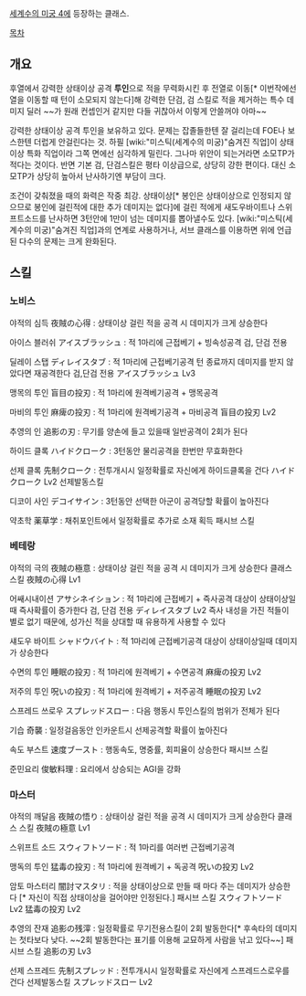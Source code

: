 [[세계수의 미궁 4]]에 등장하는 클래스.

[[목차]]

== 개요 ==
후열에서 강력한 상태이상 공격 '''투인'''으로 적을 무력화시킨 후 전열로 이동[* 이번작에선 열을 이동할 때 턴이 소모되지 않는다]해 강력한 단검, 검 스킬로 적을 제거하는 특수 데미지 딜러 ~~가 원래 컨셉인거 같지만 다들 귀찮아서 이렇게 안쓸꺼야 아마~~

강력한 상태이상 공격 투인을 보유하고 있다. 문제는 잡졸들한텐 잘 걸리는데 FOE나 보스한텐 더럽게 안걸린다는 것. 하필 [wiki:"미스틱(세계수의 미궁)"숨겨진 직업]이 상태이상 특화 직업이라 그쪽 면에선 심각하게 밀린다. 그나마 위안이 되는거라면 소모TP가 적다는 것이다. 반면 기본 검, 단검스킬은 평타 이상급으로, 상당히 강한 편이다. 대신 소모TP가 상당히 높아서 난사하기엔 부담이 크다.

조건이 갖춰졌을 때의 화력은 작중 최강. 상태이상[* 봉인은 상태이상으로 인정되지 않으므로 봉인에 걸린적에 대한 추가 데미지는 없다]에 걸린 적에게 새도우바이트나 스위프트소드를 난사하면 3턴안에 1만이 넘는 데미지를 뽑아낼수도 있다. [wiki:"미스틱(세계수의 미궁)"숨겨진 직업]과의 연계로 사용하거나, 서브 클래스를 이용하면 위에 언급된 다수의 문제는 크게 완화된다.

== 스킬 ==
=== 노비스 ===
야적의 심득 夜賊の心得 : 상태이상 걸린 적을 공격 시 데미지가 크게 상승한다

아이스 블러쉬 アイスブラッシュ : 적 1마리에 근접베기 + 빙속성공격 검, 단검 전용

딜레이 스탭 ディレイスタブ : 적 1마리에 근접베기공격 턴 종료까지 데미지를 받지 않았다면 재공격한다 검,단검 전용 アイスブラッシュ Lv3

맹목의 투인 盲目の投刃 : 적 1마리에 원격베기공격 + 맹목공격

마비의 투인 麻痺の投刃 : 적 1마리에 원격베기공격 + 마비공격 盲目の投刃 Lv2

추영의 인 追影の刃 : 무기를 양손에 들고 있을때 일반공격이 2회가 된다

하이드 클록 ハイドクローク : 3턴동안 물리공격을 한번만 무효화한다

선제 클록 先制クローク : 전투개시시 일정확률로 자신에게 하이드클록을 건다 ハイドクローク Lv2 선제발동스킬

디코이 사인 デコイサイン : 3턴동안 선택한 아군이 공격당할 확률이 높아진다

약초학 薬草学 : 채취포인트에서 일정확률로 추가로 소재 획득 패시브 스킬

=== 베테랑 ===
야적의 극의 夜賊の極意 : 상태이상 걸린 적을 공격 시 데미지가 크게 상승한다 클래스 스킬 夜賊の心得 Lv1

어쌔시내이션  アサシネイション : 적 1마리에 근접베기 + 즉사공격 대상이 상태이상일때 즉사확률이 증가한다 검, 단검 전용 ディレイスタブ Lv2
즉사 내성을 가진 적들이 별로 없기 때문에, 성가신 적을 상대할 때 유용하게 사용할 수 있다

섀도우 바이트 シャドウバイト : 적 1마리에 근접베기공격 대상이 상태이상일때 데미지가 상승한다

수면의 투인 睡眠の投刃 : 적 1마리에 원격베기 + 수면공격 麻痺の投刃 Lv2

저주의 투인 呪いの投刃 : 적 1마리에 원격베기 + 저주공격 睡眠の投刃 Lv2

스프레드 쓰로우 スプレッドスロー : 다음 행동시 투인스킬의 범위가 전체가 된다

기습 奇襲 : 일정걸음동안 인카운트시 선제공격할 확률이 높아진다

속도 부스트 速度ブースト : 행동속도, 명중률, 회피율이 상승한다 패시브 스킬

준민요리 俊敏料理 : 요리에서 상승되는 AGI을 강화

=== 마스터 ===
야적의 깨달음 夜賊の悟り : 상태이상 걸린 적을 공격 시 데미지가 크게 상승한다 클래스 스킬 夜賊の極意 Lv1

스위프트 소드 スウィフトソード : 적 1마리를 여러번 근접베기공격

맹독의 투인 猛毒の投刃 : 적 1마리에 원격베기 + 독공격 呪いの投刃 Lv2

암토 마스터리 闇討マスタリ : 적을 상태이상으로 만들 때 마다 주는 데미지가 상승한다 [* 자신이 직접 상태이상을 걸어야만 인정된다.] 패시브 스킬 スウィフトソード Lv2
猛毒の投刃 Lv2

추영의 잔재 追影の残滓 : 일정확률로 무기전용스킬이 2회 발동한다[* 후속타의 데미지는 첫타보다 낮다. ~~2회 발동한다는 표기를 이용해 교묘하게 사람을 낚고 있다~~] 패시브 스킬 追影の刃 Lv3

선제 스프레드 先制スプレッド : 전투개시시 일정확률로 자신에게 스프레드스로우를 건다 선제발동스킬
スプレッドスロー Lv2
